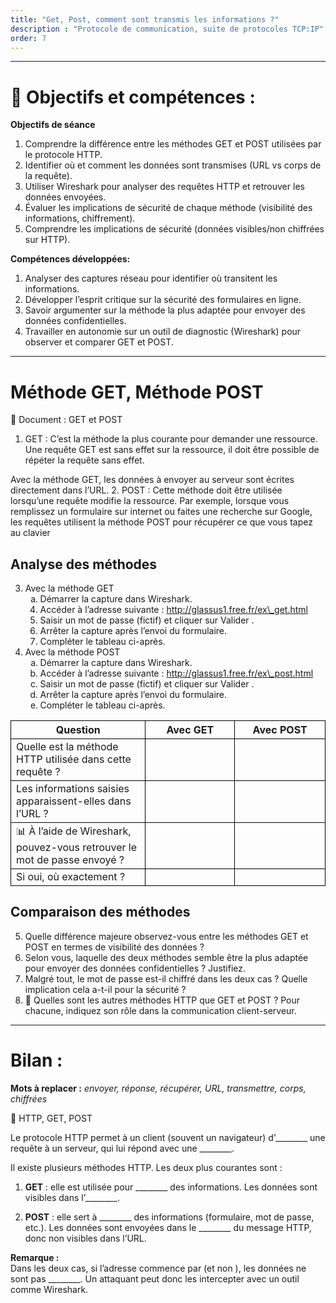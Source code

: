 ```yaml
---
title: "Get, Post, comment sont transmis les informations ?"
description : "Protocole de communication, suite de protocoles TCP:IP"
order: 7
---
```


---


# 🔑  Objectifs  et compétences :

**Objectifs de séance**

::: {.competence}

1. Comprendre la différence entre les méthodes GET et POST utilisées par le protocole HTTP.
2. Identifier où et comment les données sont transmises (URL vs corps de la requête).
3. Utiliser Wireshark pour analyser des requêtes HTTP et retrouver les données envoyées.
4. Évaluer les implications de sécurité de chaque méthode (visibilité des informations, chiffrement).
5. Comprendre les implications de sécurité (données visibles/non chiffrées sur HTTP).
:::

**Compétences développées:**

::: {.competence}
1. Analyser des captures réseau pour identifier où transitent les informations.
2. Développer l’esprit critique sur la sécurité des formulaires en ligne.
3. Savoir argumenter sur la méthode la plus adaptée pour envoyer des données confidentielles.
4. Travailler en autonomie sur un outil de diagnostic (Wireshark) pour observer et comparer GET et POST.
:::

---

# Méthode GET, Méthode POST

:::{.boitedoc}
<div class="titre">📘 Document  :  GET et POST</div>
<div class="contenu">

1. GET : C'est la méthode la plus courante pour demander une ressource. Une requête GET est sans effet sur la ressource, il doit être possible de répéter la requête sans effet.

Avec la méthode GET, les données à envoyer au serveur sont écrites directement dans l'URL.
2. POST : Cette méthode doit être utilisée lorsqu'une requête modifie la ressource. Par exemple, lorsque vous remplissez un formulaire sur internet ou faites une recherche sur Google, les requêtes utilisent la méthode POST pour récupérer ce que vous tapez au clavier

</div>
:::

## Analyse des méthodes

3. Avec la méthode GET
   a. Démarrer la capture dans Wireshark.
   4. Accéder à l'adresse suivante : <http://glassus1.free.fr/ex\_get.html>
   5. Saisir un mot de passe (fictif) et cliquer sur \og Valider \fg.
   6. Arrêter la capture après l'envoi du formulaire.
   7. Compléter le tableau ci-après.

4. Avec la méthode POST
   a. Démarrer la capture dans Wireshark.
   b. Accéder à l'adresse suivante : <http://glassus1.free.fr/ex\_post.html>
   c. Saisir un mot de passe (fictif) et cliquer sur \og Valider \fg.
   d. Arrêter la capture après l'envoi du formulaire.
   e.  Compléter le tableau ci-après.

<table style="border-collapse: collapse; width: 100%; text-align: center;">
  <tr>
    <th style="border: 1px solid #000; width: 7cm;">Question</th>
    <th style="border: 1px solid #000; width: 5cm;">Avec GET</th>
    <th style="border: 1px solid #000; width: 5cm;">Avec POST</th>
  </tr>
  <tr>
    <td style="border: 1px solid #000; text-align: left;">Quelle est la méthode HTTP utilisée dans cette requête ?</td>
    <td style="border: 1px solid #000;"></td>
    <td style="border: 1px solid #000;"></td>
  </tr>
  <tr>
    <td style="border: 1px solid #000; text-align: left;">Les informations saisies apparaissent-elles dans l’URL ?</td>
    <td style="border: 1px solid #000;"></td>
    <td style="border: 1px solid #000;"></td>
  </tr>
  <tr>
    <td style="border: 1px solid #000; text-align: left;">📊 À l’aide de Wireshark, pouvez-vous retrouver le mot de passe envoyé ?</td>
    <td style="border: 1px solid #000;"></td>
    <td style="border: 1px solid #000;"></td>
  </tr>
  <tr>
    <td style="border: 1px solid #000; text-align: left;">Si oui, où exactement ?</td>
    <td style="border: 1px solid #000;"></td>
    <td style="border: 1px solid #000;"></td>
  </tr>
</table>



## Comparaison des méthodes

5. Quelle différence majeure observez-vous entre les méthodes GET et POST en termes de visibilité des données ?
1. Selon vous, laquelle des deux méthodes semble être la plus adaptée pour envoyer des données confidentielles ? Justifiez.
1. Malgré tout, le mot de passe est-il chiffré dans les deux cas ? Quelle implication cela a-t-il pour la sécurité ?
1. 🔎 Quelles sont les autres méthodes HTTP que GET et POST ? Pour chacune, indiquez son rôle dans la communication client-serveur.

---
# Bilan :
**Mots à replacer :**
*envoyer, réponse, récupérer, URL, transmettre, corps, chiffrées*

::: {.boitebilan}
<div class="titre">🧠  HTTP, GET, POST</div>
<div class="contenu">
Le protocole HTTP permet à un client (souvent un navigateur) d'________ une requête à un serveur, qui lui répond avec une ________.

Il existe plusieurs méthodes HTTP. Les deux plus courantes sont :

1. **GET** : elle est utilisée pour ________ des informations. Les données sont visibles dans l'________.

1. **POST** : elle sert à ________ des informations (formulaire, mot de passe, etc.). Les données sont envoyées dans le ________ du message HTTP, donc non visibles dans l'URL.

**Remarque :** \
Dans les deux cas, si l'adresse commence par \texttt{http} (et non \texttt{https}), les données ne sont pas ________. Un attaquant peut donc les intercepter avec un outil comme Wireshark.
</div>
:::


